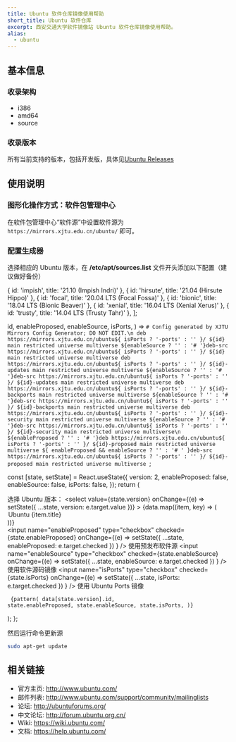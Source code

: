 ```yaml
---
title: Ubuntu 软件仓库镜像使用帮助
short_title: Ubuntu 软件仓库
excerpt: 西安交通大学软件镜像站 Ubuntu 软件仓库镜像使用帮助。
alias:
  - ubuntu
---
```


## 基本信息

### 收录架构

- i386
- amd64
- source

### 收录版本

所有当前支持的版本，包括开发版，具体见[Ubuntu Releases](https://wiki.ubuntu.com/Releases)

## 使用说明

### 图形化操作方式：软件包管理中心

在软件包管理中心“软件源”中设置软件源为 `https://mirrors.xjtu.edu.cn/ubuntu/` 即可。

### 配置生成器

选择相应的 Ubuntu 版本，在 **/etc/apt/sources.list** 文件开头添加以下配置（建议做好备份）

  { id: 'impish', title: '21.10 (Impish Indri)' },
  { id: 'hirsute', title: '21.04 (Hirsute Hippo)' },
  { id: 'focal', title: '20.04 LTS (Focal Fossa)' },
  { id: 'bionic', title: '18.04 LTS (Bionic Beaver)' },
  { id: 'xenial', title: '16.04 LTS (Xenial Xerus)' },
  { id: 'trusty', title: '14.04 LTS (Trusty Tahr)' },
];

  id,
  enableProposed,
  enableSource,
  isPorts,
) => `# Config generated by XJTU Mirrors Config Generator; DO NOT EDIT.\n
deb https://mirrors.xjtu.edu.cn/ubuntu${
  isPorts ? '-ports' : ''
}/ ${id} main restricted universe multiverse
${enableSource ? '' : '# '}deb-src https://mirrors.xjtu.edu.cn/ubuntu${
  isPorts ? '-ports' : ''
}/ ${id} main restricted universe multiverse
deb https://mirrors.xjtu.edu.cn/ubuntu${
  isPorts ? '-ports' : ''
}/ ${id}-updates main restricted universe multiverse
${enableSource ? '' : '# '}deb-src https://mirrors.xjtu.edu.cn/ubuntu${
  isPorts ? '-ports' : ''
}/ ${id}-updates main restricted universe multiverse
deb https://mirrors.xjtu.edu.cn/ubuntu${
  isPorts ? '-ports' : ''
}/ ${id}-backports main restricted universe multiverse
${enableSource ? '' : '# '}deb-src https://mirrors.xjtu.edu.cn/ubuntu${
  isPorts ? '-ports' : ''
}/ ${id}-backports main restricted universe multiverse
deb https://mirrors.xjtu.edu.cn/ubuntu${
  isPorts ? '-ports' : ''
}/ ${id}-security main restricted universe multiverse
${enableSource ? '' : '# '}deb-src https://mirrors.xjtu.edu.cn/ubuntu${
  isPorts ? '-ports' : ''
}/ ${id}-security main restricted universe multiverse\n
${enableProposed ? '' : '# '}deb https://mirrors.xjtu.edu.cn/ubuntu${
  isPorts ? '-ports' : ''
}/ ${id}-proposed main restricted universe multiverse
${
  enableProposed && enableSource ? '' : '# '
}deb-src https://mirrors.xjtu.edu.cn/ubuntu${
  isPorts ? '-ports' : ''
}/ ${id}-proposed main restricted universe multiverse
`;

  const [state, setState] = React.useState({
    version: 2,
    enableProposed: false,
    enableSource: false,
    isPorts: false,
  });
  return (
    <div>
      <p>
        选择 Ubuntu 版本：
        <select
          value={state.version}
          onChange={(e) => setState({ ...state, version: e.target.value })}
        >
          {data.map((item, key) => (
            <option key={key} value={key}>
              Ubuntu {item.title}
            </option>
          ))}
        </select>
        <br />
        <span className="space-x-2">
          <label className="text-sm">
            <input
              name="enableProposed"
              type="checkbox"
              checked={state.enableProposed}
              onChange={(e) =>
                setState({ ...state, enableProposed: e.target.checked })
              }
            />
            使用预发布软件源
          </label>
          <label className="text-sm">
            <input
              name="enableSource"
              type="checkbox"
              checked={state.enableSource}
              onChange={(e) =>
                setState({ ...state, enableSource: e.target.checked })
              }
            />
            使用软件源码镜像
          </label>
          <label className="text-sm">
            <input
              name="isPorts"
              type="checkbox"
              checked={state.isPorts}
              onChange={(e) =>
                setState({ ...state, isPorts: e.target.checked })
              }
            />
            使用 Ubuntu Ports 镜像
          </label>
        </span>
      </p>
      <pre>
        <code className="language-shell">
          {pattern(
            data[state.version].id,
            state.enableProposed,
            state.enableSource,
            state.isPorts,
          )}
        </code>
      </pre>
    </div>
  );
};

<ConfigGenerator />

然后运行命令更新源

```bash
sudo apt-get update
```

## 相关链接

- 官方主页: http://www.ubuntu.com/
- 邮件列表: http://www.ubuntu.com/support/community/mailinglists
- 论坛: http://ubuntuforums.org/
- 中文论坛: http://forum.ubuntu.org.cn/
- Wiki: https://wiki.ubuntu.com/
- 文档: https://help.ubuntu.com/
